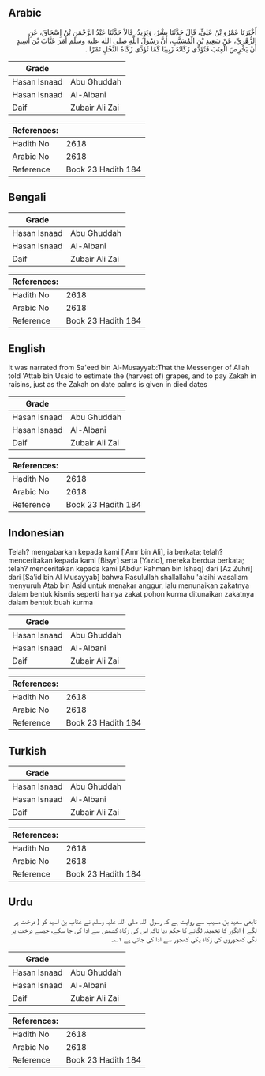 ## Arabic


<div dir="rtl" lang="ar" style={{fontSize:'larger',backgroundColor:'#f8f9fa',padding:20}}>
أَخْبَرَنَا عَمْرُو بْنُ عَلِيٍّ، قَالَ حَدَّثَنَا بِشْرٌ، وَيَزِيدُ، قَالاَ حَدَّثَنَا عَبْدُ الرَّحْمَنِ بْنُ إِسْحَاقَ، عَنِ الزُّهْرِيِّ، عَنْ سَعِيدِ بْنِ الْمُسَيَّبِ، أَنَّ رَسُولَ اللَّهِ صلى الله عليه وسلم أَمَرَ عَتَّابَ بْنَ أَسِيدٍ أَنْ يَخْرِصَ الْعِنَبَ فَتُؤَدَّى زَكَاتُهُ زَبِيبًا كَمَا تُؤَدَّى زَكَاةُ النَّخْلِ تَمْرًا ‏.‏
</div>
<div style={{backgroundColor:'#f8f9fa',padding:20, marginBottom: 10}}><table> <thead> <tr> <th>Grade</th> <th></th> </tr> </thead> <tbody> <tr><td>Hasan Isnaad</td><td>Abu Ghuddah</td></tr><tr><td>Hasan Isnaad</td><td>Al-Albani</td></tr><tr><td>Daif</td><td>Zubair Ali Zai</td></tr></tbody></table><table> <thead> <tr> <th>References:</th> <th></th> </tr> </thead> <tbody><tr><td>Hadith No</td><td>2618</td></tr><tr><td>Arabic No</td><td>2618</td></tr><tr><td>Reference</td><td>Book 23 Hadith 184</td></tr></tbody></table></div>

## Bengali


<div dir="ltr" lang="bn" style={{fontSize:'larger',backgroundColor:'#f8f9fa',padding:20}}>

</div>
<div style={{backgroundColor:'#f8f9fa',padding:20, marginBottom: 10}}><table> <thead> <tr> <th>Grade</th> <th></th> </tr> </thead> <tbody> <tr><td>Hasan Isnaad</td><td>Abu Ghuddah</td></tr><tr><td>Hasan Isnaad</td><td>Al-Albani</td></tr><tr><td>Daif</td><td>Zubair Ali Zai</td></tr></tbody></table><table> <thead> <tr> <th>References:</th> <th></th> </tr> </thead> <tbody><tr><td>Hadith No</td><td>2618</td></tr><tr><td>Arabic No</td><td>2618</td></tr><tr><td>Reference</td><td>Book 23 Hadith 184</td></tr></tbody></table></div>

## English


<div dir="ltr" lang="en" style={{fontSize:'larger',backgroundColor:'#f8f9fa',padding:20}}>
It was narrated from Sa'eed bin Al-Musayyab:That the Messenger of Allah told 'Attab bin Usaid to estimate the (harvest of) grapes, and to pay Zakah in raisins, just as the Zakah on date palms is given in died dates
</div>
<div style={{backgroundColor:'#f8f9fa',padding:20, marginBottom: 10}}><table> <thead> <tr> <th>Grade</th> <th></th> </tr> </thead> <tbody> <tr><td>Hasan Isnaad</td><td>Abu Ghuddah</td></tr><tr><td>Hasan Isnaad</td><td>Al-Albani</td></tr><tr><td>Daif</td><td>Zubair Ali Zai</td></tr></tbody></table><table> <thead> <tr> <th>References:</th> <th></th> </tr> </thead> <tbody><tr><td>Hadith No</td><td>2618</td></tr><tr><td>Arabic No</td><td>2618</td></tr><tr><td>Reference</td><td>Book 23 Hadith 184</td></tr></tbody></table></div>

## Indonesian


<div dir="ltr" lang="id" style={{fontSize:'larger',backgroundColor:'#f8f9fa',padding:20}}>
Telah? mengabarkan kepada kami ['Amr bin Ali], ia berkata; telah? menceritakan kepada kami [Bisyr] serta [Yazid], mereka berdua berkata; telah? menceritakan kepada kami [Abdur Rahman bin Ishaq] dari [Az Zuhri] dari [Sa'id bin Al Musayyab] bahwa Rasulullah shallallahu 'alaihi wasallam menyuruh Atab bin Asid untuk menakar anggur, lalu menunaikan zakatnya dalam bentuk kismis seperti halnya zakat pohon kurma ditunaikan zakatnya dalam bentuk buah kurma
</div>
<div style={{backgroundColor:'#f8f9fa',padding:20, marginBottom: 10}}><table> <thead> <tr> <th>Grade</th> <th></th> </tr> </thead> <tbody> <tr><td>Hasan Isnaad</td><td>Abu Ghuddah</td></tr><tr><td>Hasan Isnaad</td><td>Al-Albani</td></tr><tr><td>Daif</td><td>Zubair Ali Zai</td></tr></tbody></table><table> <thead> <tr> <th>References:</th> <th></th> </tr> </thead> <tbody><tr><td>Hadith No</td><td>2618</td></tr><tr><td>Arabic No</td><td>2618</td></tr><tr><td>Reference</td><td>Book 23 Hadith 184</td></tr></tbody></table></div>

## Turkish


<div dir="ltr" lang="tr" style={{fontSize:'larger',backgroundColor:'#f8f9fa',padding:20}}>

</div>
<div style={{backgroundColor:'#f8f9fa',padding:20, marginBottom: 10}}><table> <thead> <tr> <th>Grade</th> <th></th> </tr> </thead> <tbody> <tr><td>Hasan Isnaad</td><td>Abu Ghuddah</td></tr><tr><td>Hasan Isnaad</td><td>Al-Albani</td></tr><tr><td>Daif</td><td>Zubair Ali Zai</td></tr></tbody></table><table> <thead> <tr> <th>References:</th> <th></th> </tr> </thead> <tbody><tr><td>Hadith No</td><td>2618</td></tr><tr><td>Arabic No</td><td>2618</td></tr><tr><td>Reference</td><td>Book 23 Hadith 184</td></tr></tbody></table></div>

## Urdu


<div dir="rtl" lang="ur" style={{fontSize:'larger',backgroundColor:'#f8f9fa',padding:20}}>
تابعی سعید بن مسیب سے روایت ہے کہ رسول اللہ صلی اللہ علیہ وسلم نے عتاب بن اسید کو ( درخت پر لگے ) انگور کا تخمینہ لگانے کا حکم دیا تاکہ اس کی زکاۃ کشمش سے ادا کی جا سکے، جیسے درخت پر لگی کھجوروں کی زکاۃ پکی کھجور سے ادا کی جاتی ہے ۱؎۔
</div>
<div style={{backgroundColor:'#f8f9fa',padding:20, marginBottom: 10}}><table> <thead> <tr> <th>Grade</th> <th></th> </tr> </thead> <tbody> <tr><td>Hasan Isnaad</td><td>Abu Ghuddah</td></tr><tr><td>Hasan Isnaad</td><td>Al-Albani</td></tr><tr><td>Daif</td><td>Zubair Ali Zai</td></tr></tbody></table><table> <thead> <tr> <th>References:</th> <th></th> </tr> </thead> <tbody><tr><td>Hadith No</td><td>2618</td></tr><tr><td>Arabic No</td><td>2618</td></tr><tr><td>Reference</td><td>Book 23 Hadith 184</td></tr></tbody></table></div>